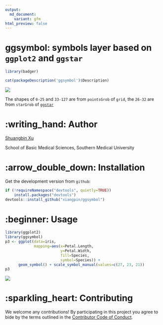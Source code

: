 ```yaml
---
output: 
  md_document:
    variant: gfm
html_preview: false
---
```


<!-- README.md is generated from README.Rmd. Please edit that file -->

# ggsymbol: symbols layer based on `ggplot2` and `ggstar`

```r
library(badger)
```

<!-- <img src="https://github.com/xiangpin/ggsymbol/blob/master/inst/extdata/ggsymbol.png" height="200" align="right" /> -->

<!-- [![CRAN_Status_Badge](https://www.r-pkg.org/badges/version/ggsymbol?color=blue)](https://cran.r-project.org/package=ggsymbol) -->
<!-- r badge_devel("xiangpin/ggsymbol", "blue") -->
<!-- [![](https://cranlogs.r-pkg.org/badges/grand-total/ggsymbol?color=blue)](https://cran.r-project.org/package=ggsymbol) -->
<!-- [![](https://cranlogs.r-pkg.org/badges/ggsymbol?color=blue)](https://cranlogs.r-pkg.org/downloads/total/last-month/ggsymbol) -->
<!-- [![](https://cranlogs.r-pkg.org/badges/last-week/ggsymbol?color=blue)](https://cranlogs.r-pkg.org/downloads/total/last-week/ggsymbol) -->

```r
cat(packageDescription('ggsymbol')$Description)
```

![](./inst/extdata/symbols.png) 

The shapes of `0-25` and `33-127` are from `pointsGrob` of `grid`, the `26-32` are from `starGrob` of [`ggstar`](https://github.com/xiangpin/ggstar)

# :writing_hand: Author

[Shuangbin Xu](https://github.com/xiangpin)

School of Basic Medical Sciences, Southern Medical University

# :arrow_double_down: Installation

<!-- Get the released version from `CRAN`: -->

<!-- install.packages("ggsymbol") -->

Get the development version from `github`:

```r
if (!requireNamespace("devtools", quietly=TRUE))
    install.packages("devtools")
devtools::install_github("xiangpin/ggsymbol")
```

# :beginner: Usage

```r
library(ggplot2)
library(ggsymbol)
p3 <- ggplot(data=iris,
             mapping=aes(x=Petal.Length,
                         y=Petal.Width,
                         fill=Species,
                         symbol=Species)) +
      geom_symbol() + scale_symbol_manual(values=c(27, 23, 21))
p3
```

![](./inst/extdata/fig1.png)

<!-- # :book: Vignette -->

<!-- For more details, please refer to the [online vignette](https://cran.r-project.org/web/packages/ggsymbol/vignettes/ggsymbol.html) -->

<!-- If you have installed it, you can also view the vignette on local. -->

<!-- browseVignettes("ggsymbol") -->

# :sparkling_heart: Contributing

We welcome any contributions! By participating in this project you agree to bide
by the terms outlined in the [Contributor Code of Conduct](CONDUCT.md).
